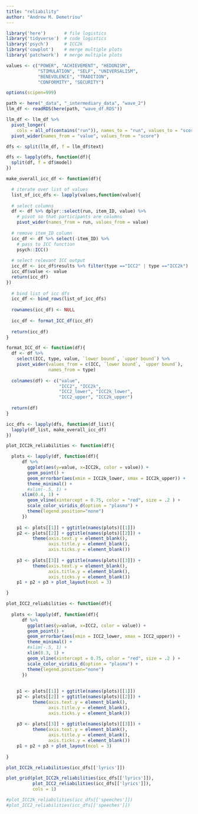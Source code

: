 ```yaml
---
title: "reliability"
author: "Andrew M. Demetriou"
---
```


```r
library('here')       # file logistics
library('tidyverse')  # code logistics
library('psych')      # ICC2k
library('cowplot')    # merge multiple plots
library('patchwork')  # merge multiple plots

values <- c("POWER", "ACHIEVEMENT", "HEDONISM",  
            "STIMULATION", "SELF", "UNIVERSALISM", 
            "BENEVOLENCE", "TRADITION",  
            "CONFORMITY", "SECURITY")

options(scipen=999)
```

```r
path <- here("_data", "_intermediary_data", "wave_2")
llm_df <- readRDS(here(path, "wave_df.RDS"))

llm_df <- llm_df %>% 
  pivot_longer(
    cols = all_of(contains("run")), names_to = "run", values_to = "score") %>%
  pivot_wider(names_from = "value", values_from = "score")

dfs <- split(llm_df, f = llm_df$text)

dfs <- lapply(dfs, function(df){
  split(df, f = df$model)
})
```


```r
make_overall_icc_df <- function(df){

  # iterate over list of values
  list_of_icc_dfs <- lapply(values,function(value){
    
  # select columns
  df <- df %>% dplyr::select(run, item_ID, value) %>%
    # pivot so that participants are columns
    pivot_wider(names_from = run, values_from = value)
  
  # remove item_ID column
  icc_df <- df %>% select(-item_ID) %>% 
    # pass to ICC function
    psych::ICC()
  
  # select relevant ICC output
  icc_df <- icc_df$results %>% filter(type =="ICC2" | type =="ICC2k")
  icc_df$value <- value
  return(icc_df)
})
  
  # bind list of icc dfs
  icc_df <- bind_rows(list_of_icc_dfs)
  
  rownames(icc_df) <- NULL
  
  icc_df <- format_ICC_df(icc_df)
  
  return(icc_df)
}
```

```r
format_ICC_df <- function(df){
  df <- df %>% 
    select(ICC, type, value, `lower bound`, `upper bound`) %>% 
    pivot_wider(values_from = c(ICC, `lower bound`, `upper bound`), 
                names_from = type)
  
  colnames(df) <- c("value", 
                    "ICC2", "ICC2k", 
                    "ICC2_lower", "ICC2k_lower", 
                    "ICC2_upper", "ICC2k_upper")
  
  return(df)
}
```

```r
icc_dfs <- lapply(dfs, function(df_list){
  lapply(df_list, make_overall_icc_df)
})
```

```r
plot_ICC2k_reliabilities <- function(df){

  plots <- lapply(df, function(df){
      df %>%
        ggplot(aes(y=value, x=ICC2k, color = value)) +
        geom_point() +
        geom_errorbar(aes(xmin = ICC2k_lower, xmax = ICC2k_upper)) +
        theme_minimal() +
        #xlim(-.5, 1) +
      xlim(0.4, 1) +
        geom_vline(xintercept = 0.75, color = "red", size = .2 ) +
        scale_color_viridis_d(option = "plasma") +
        theme(legend.position="none")
      })
  
    p1 <- plots[[1]] + ggtitle(names(plots)[[1]])  
    p2 <- plots[[2]] + ggtitle(names(plots)[[2]]) +
          theme(axis.text.y = element_blank(),
                axis.title.y = element_blank(),
                axis.ticks.y = element_blank())
    
    p3 <- plots[[3]] + ggtitle(names(plots)[[3]]) +
          theme(axis.text.y = element_blank(),
                axis.title.y = element_blank(),
                axis.ticks.y = element_blank())    
    p1 + p2 + p3 + plot_layout(ncol = 3)

}
```


```r
plot_ICC2_reliabilities <- function(df){
  
  plots <- lapply(df, function(df){
      df %>%
        ggplot(aes(y=value, x=ICC2, color = value)) +
        geom_point() +
        geom_errorbar(aes(xmin = ICC2_lower, xmax = ICC2_upper)) +
        theme_minimal() +
        #xlim(-.5, 1) +
        xlim(0.3, 1) +
        geom_vline(xintercept = 0.75, color = "red", size = .2 ) +
        scale_color_viridis_d(option = "plasma") +
        theme(legend.position="none")
      })
  
  
    p1 <- plots[[1]] + ggtitle(names(plots)[[1]])  
    p2 <- plots[[2]] + ggtitle(names(plots)[[2]]) +
          theme(axis.text.y = element_blank(),
                axis.title.y = element_blank(),
                axis.ticks.y = element_blank())
    
    p3 <- plots[[3]] + ggtitle(names(plots)[[3]]) +
          theme(axis.text.y = element_blank(),
                axis.title.y = element_blank(),
                axis.ticks.y = element_blank())    
    p1 + p2 + p3 + plot_layout(ncol = 3)
  
}
```

```r
plot_ICC2k_reliabilities(icc_dfs[['lyrics']])
```


```r
plot_grid(plot_ICC2k_reliabilities(icc_dfs[['lyrics']]), 
          plot_ICC2_reliabilities(icc_dfs[['lyrics']]), 
          cols = 1)
```


```r
#plot_ICC2k_reliabilities(icc_dfs[['speeches']])
#plot_ICC2_reliabilities(icc_dfs[['speeches']])
```
